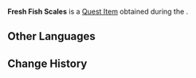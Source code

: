 {{Item Infobox
|id           = 100828
|image        = Item Fresh Fish Scales.png
|type         = Quest Items
|description  = The fresh scales of a fish. One wonders what [[Diona]] might do with it...
|source1      = [[Special Cocktailing Condiments]]
}}
'''Fresh Fish Scales''' is a [[Quest Item]] obtained during the {{Quest|Special Cocktailing Condiments}}.

==Other Languages==
{{Other Languages
|default_hidden = 1
|en      = Fresh Fish Scales
|zhs     = 新鲜的鱼鳞
|zhs_rm  = Xīnxiān de Yúlín
|zht     = 新鮮的魚鱗
|zht_rm  = Xīnxiān de Yúlín
|ja      = 新鮮なうろこ
|ja_rm   = Shinsen-na Uroko
|ko      = 신선한 생선 비늘
|es      = Escamas frescas
|fr      = Écailles de poisson fraîches
|ru      = Свежая чешуя
|th      = เกล็ดปลาสด
|th_rm   = Klet Pla Sot
|vi      = Vảy Cá Tươi
|de      = Frische Fischschuppen
|id      = Sisik Ikan Segar
|pt      = Escamas Frescas de Peixe
|tr      = Taze Balık Pulu
|it      = Scaglie di pesce fresco
}}

==Change History==
{{Change History|1.5}}